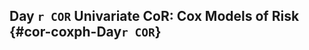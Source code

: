 ## Day `r COR` Univariate CoR: Cox Models of Risk {#cor-coxph-Day`r COR`}

\clearpage

\begin{table}[H]
\caption{All regions. Inference for Day `r tpeak` antibody marker covariate-adjusted correlates of risk of `r txt.endpoint` in the vaccine group: Hazard ratios per 10-fold increment in the marker*}
\begin{center}
    \input{output/meta/CoR_univariableNoADCP_svycoxph_pretty_`r study_name`_pooled_`r COR`}\\
\end{center}
*Baseline covariates adjusted for: `r covariates_adjusted`. Maximum failure event time in ph2 subjects \input{`r pathCoRoutput`/timepoints_cum_risk_`r study_name`} days.\\
**`r txt.coxph.note2`\\
***q-value and FWER (family-wide error rate) are computed over the set of p-values both for quantitative markers and categorical markers using Benjamini and Hochberg's method and Holm's method.\\
`r special.note`
    %\label{tab:CoR_univariable_svycoxph_pretty_`r study_name`}
\end{table}


\begin{table}[H]
\caption{All regions. Inference for Day `r tpeak` antibody marker covariate-adjusted correlates of risk of `r txt.endpoint` in the vaccine group: Hazard ratios for Middle vs. Upper tertile vs. Lower tertile*}
\begin{center}
\setlength{\tabcolsep}{.5ex}
{\small
\input{output/meta/CoR_univariableNoADCP_svycoxph_cat_pretty_`r study_name`_pooled_`r COR`}}\\
\end{center}
*Baseline covariates adjusted for: `r covariates_adjusted`. Maximum failure event time in ph2 subjects \input{`r pathCoRoutput`/timepoints_cum_risk_`r study_name`} days. 
\\
**`r txt.coxph.note2`\\
***Generalized Wald-test p-value of the null hypothesis that the hazard rate is constant across the Lower, Middle, and Upper tertile groups.\\
$\dagger$ q-value and FWER (family-wide error rate) are computed over the set of p-values both for quantitative markers and categorical markers using Benjamini and Hochberg's method and Holm's method.\\
`r special.note`

    %\label{tab:CoR_univariable_svycoxph_cat_pretty_`r study_name`}
\end{table}


\begin{table}[H]
\caption{All regions. Inference for Day `r tpeak` antibody marker covariate-adjusted correlates of risk of `r txt.endpoint` in the vaccine group: Hazard ratios per SD increment in the marker*}
\begin{center}
    \input{output/meta/CoR_univariableNoADCP_svycoxph_pretty_scaled_`r study_name`_pooled_`r COR`}\\
\end{center}
*Baseline covariates adjusted for: `r covariates_adjusted`. Maximum failure event time in ph2 subjects \input{`r pathCoRoutput`/timepoints_cum_risk_`r study_name`} days.\\
**`r txt.coxph.note2`\\
***q-value and FWER (family-wide error rate) are computed over the set of p-values both for quantitative markers and categorical markers using Benjamini and Hochberg's method and Holm's method.\\
`r special.note`
    %\label{tab:CoR_univariable_svycoxph_pretty_scaled_`r study_name`}
\end{table}

\clearpage

\begin{table}[H]
\caption{All regions. Inference for Day `r tpeak` antibody marker covariate-adjusted correlates of risk of `r txt.endpoint` in the vaccine group: Hazard ratios per 10-fold increment in the marker*}
\begin{center}
    \input{output/meta/CoR_univariable_svycoxph_pretty_`r study_name`_pooled_`r COR`}\\
\end{center}
*Baseline covariates adjusted for: `r covariates_adjusted`. Maximum failure event time in ph2 subjects \input{`r pathCoRoutput`/timepoints_cum_risk_`r study_name`} days.\\
**`r txt.coxph.note2`\\
***q-value and FWER (family-wide error rate) are computed over the set of p-values both for quantitative markers and categorical markers using Benjamini and Hochberg's method and Holm's method.\\
`r special.note`
    %\label{tab:CoR_univariable_svycoxph_pretty_`r study_name`}
\end{table}


\begin{table}[H]
\caption{All regions. Inference for Day `r tpeak` antibody marker covariate-adjusted correlates of risk of `r txt.endpoint` in the vaccine group: Hazard ratios for Middle vs. Upper tertile vs. Lower tertile*}
\begin{center}
\setlength{\tabcolsep}{.5ex}
{\small
\input{output/meta/CoR_univariable_svycoxph_cat_pretty_`r study_name`_pooled_`r COR`}}\\
\end{center}
*Baseline covariates adjusted for: `r covariates_adjusted`. Maximum failure event time in ph2 subjects \input{`r pathCoRoutput`/timepoints_cum_risk_`r study_name`} days. 
\\
**`r txt.coxph.note2`\\
***Generalized Wald-test p-value of the null hypothesis that the hazard rate is constant across the Lower, Middle, and Upper tertile groups.\\
$\dagger$ q-value and FWER (family-wide error rate) are computed over the set of p-values both for quantitative markers and categorical markers using Benjamini and Hochberg's method and Holm's method.\\
`r special.note`

    %\label{tab:CoR_univariable_svycoxph_cat_pretty_`r study_name`}
\end{table}


\begin{table}[H]
\caption{All regions. Inference for Day `r tpeak` antibody marker covariate-adjusted correlates of risk of `r txt.endpoint` in the vaccine group: Hazard ratios per SD increment in the marker*}
\begin{center}
    \input{output/meta/CoR_univariable_svycoxph_pretty_scaled_`r study_name`_pooled_`r COR`}\\
\end{center}
*Baseline covariates adjusted for: `r covariates_adjusted`. Maximum failure event time in ph2 subjects \input{`r pathCoRoutput`/timepoints_cum_risk_`r study_name`} days.\\
**`r txt.coxph.note2`\\
***q-value and FWER (family-wide error rate) are computed over the set of p-values both for quantitative markers and categorical markers using Benjamini and Hochberg's method and Holm's method.\\
`r special.note`
    %\label{tab:CoR_univariable_svycoxph_pretty_scaled_`r study_name`}
\end{table}


\clearpage



\begin{table}[H]
\caption{North America. Inference for Day `r tpeak` antibody marker covariate-adjusted correlates of risk of `r txt.endpoint` in the vaccine group: Hazard ratios per 10-fold increment in the marker*}
\begin{center}
    \input{output/meta/CoR_univariable_svycoxph_pretty_`r study_name`_na_`r COR`}\\
\end{center}
*Baseline covariates adjusted for: `r covariates_adjusted`. Maximum failure event time in ph2 subjects \input{`r pathCoRoutput`/timepoints_cum_risk_`r study_name`} days.\\
**`r txt.coxph.note2`\\
***q-value and FWER (family-wide error rate) are computed over the set of p-values both for quantitative markers and categorical markers using Benjamini and Hochberg's method and Holm's method.\\
`r special.note`
    %\label{tab:CoR_univariable_svycoxph_pretty_`r study_name`}
\end{table}


\begin{table}[H]
\caption{North America. Inference for Day `r tpeak` antibody marker covariate-adjusted correlates of risk of `r txt.endpoint` in the vaccine group: Hazard ratios per SD increment in the marker*}
\begin{center}
    \input{output/meta/CoR_univariable_svycoxph_pretty_scaled_`r study_name`_na_`r COR`}\\
\end{center}
*Baseline covariates adjusted for: `r covariates_adjusted`. Maximum failure event time in ph2 subjects \input{`r pathCoRoutput`/timepoints_cum_risk_`r study_name`} days.\\
**`r txt.coxph.note2`\\
***q-value and FWER (family-wide error rate) are computed over the set of p-values both for quantitative markers and categorical markers using Benjamini and Hochberg's method and Holm's method.\\
`r special.note`
    %\label{tab:CoR_univariable_svycoxph_pretty_scaled_`r study_name`}
\end{table}


\begin{table}[H]
\caption{North America. Inference for Day `r tpeak` antibody marker covariate-adjusted correlates of risk of `r txt.endpoint` in the vaccine group: Hazard ratios for Middle vs. Upper tertile vs. Lower tertile*}
\begin{center}
\setlength{\tabcolsep}{.5ex}
{\small
\input{output/meta/CoR_univariable_svycoxph_cat_pretty_`r study_name`_na_`r COR`}}\\
\end{center}
*Baseline covariates adjusted for: `r covariates_adjusted`. Maximum failure event time in ph2 subjects \input{`r pathCoRoutput`/timepoints_cum_risk_`r study_name`} days. 
\\
**`r txt.coxph.note2`\\
***Generalized Wald-test p-value of the null hypothesis that the hazard rate is constant across the Lower, Middle, and Upper tertile groups.\\
$\dagger$ q-value and FWER (family-wide error rate) are computed over the set of p-values both for quantitative markers and categorical markers using Benjamini and Hochberg's method and Holm's method.\\
`r special.note`

    %\label{tab:CoR_univariable_svycoxph_cat_pretty_`r study_name`}
\end{table}

\clearpage



\begin{table}[H]
\caption{Latin America. Inference for Day `r tpeak` antibody marker covariate-adjusted correlates of risk of `r txt.endpoint` in the vaccine group: Hazard ratios per 10-fold increment in the marker*}
\begin{center}
    \input{output/meta/CoR_univariable_svycoxph_pretty_`r study_name`_la_`r COR`}\\
\end{center}
*Baseline covariates adjusted for: `r covariates_adjusted`. Maximum failure event time in ph2 subjects \input{`r pathCoRoutput`/timepoints_cum_risk_`r study_name`} days.\\
**`r txt.coxph.note2`\\
***q-value and FWER (family-wide error rate) are computed over the set of p-values both for quantitative markers and categorical markers using Benjamini and Hochberg's method and Holm's method.\\
`r special.note`
    %\label{tab:CoR_univariable_svycoxph_pretty_`r study_name`}
\end{table}


\begin{table}[H]
\caption{Latin America. Inference for Day `r tpeak` antibody marker covariate-adjusted correlates of risk of `r txt.endpoint` in the vaccine group: Hazard ratios per SD increment in the marker*}
\begin{center}
    \input{output/meta/CoR_univariable_svycoxph_pretty_scaled_`r study_name`_la_`r COR`}\\
\end{center}
*Baseline covariates adjusted for: `r covariates_adjusted`. Maximum failure event time in ph2 subjects \input{`r pathCoRoutput`/timepoints_cum_risk_`r study_name`} days.\\
**`r txt.coxph.note2`\\
***q-value and FWER (family-wide error rate) are computed over the set of p-values both for quantitative markers and categorical markers using Benjamini and Hochberg's method and Holm's method.\\
`r special.note`
    %\label{tab:CoR_univariable_svycoxph_pretty_scaled_`r study_name`}
\end{table}


\begin{table}[H]
\caption{Latin America. Inference for Day `r tpeak` antibody marker covariate-adjusted correlates of risk of `r txt.endpoint` in the vaccine group: Hazard ratios for Middle vs. Upper tertile vs. Lower tertile*}
\begin{center}
\setlength{\tabcolsep}{.5ex}
{\small
\input{output/meta/CoR_univariable_svycoxph_cat_pretty_`r study_name`_la_`r COR`}}\\
\end{center}
*Baseline covariates adjusted for: `r covariates_adjusted`. Maximum failure event time in ph2 subjects \input{`r pathCoRoutput`/timepoints_cum_risk_`r study_name`} days. 
\\
**`r txt.coxph.note2`\\
***Generalized Wald-test p-value of the null hypothesis that the hazard rate is constant across the Lower, Middle, and Upper tertile groups.\\
$\dagger$ q-value and FWER (family-wide error rate) are computed over the set of p-values both for quantitative markers and categorical markers using Benjamini and Hochberg's method and Holm's method.\\
`r special.note`

    %\label{tab:CoR_univariable_svycoxph_cat_pretty_`r study_name`}
\end{table}

\clearpage



\begin{table}[H]
\caption{South Africa. Inference for Day `r tpeak` antibody marker covariate-adjusted correlates of risk of `r txt.endpoint` in the vaccine group: Hazard ratios per 10-fold increment in the marker*}
\begin{center}
    \input{output/meta/CoR_univariable_svycoxph_pretty_`r study_name`_sa_`r COR`}\\
\end{center}
*Baseline covariates adjusted for: `r covariates_adjusted`. Maximum failure event time in ph2 subjects \input{`r pathCoRoutput`/timepoints_cum_risk_`r study_name`} days.\\
**`r txt.coxph.note2`\\
***q-value and FWER (family-wide error rate) are computed over the set of p-values both for quantitative markers and categorical markers using Benjamini and Hochberg's method and Holm's method.\\
`r special.note`
    %\label{tab:CoR_univariable_svycoxph_pretty_`r study_name`}
\end{table}


\begin{table}[H]
\caption{South Africa. Inference for Day `r tpeak` antibody marker covariate-adjusted correlates of risk of `r txt.endpoint` in the vaccine group: Hazard ratios per SD increment in the marker*}
\begin{center}
    \input{output/meta/CoR_univariable_svycoxph_pretty_scaled_`r study_name`_sa_`r COR`}\\
\end{center}
*Baseline covariates adjusted for: `r covariates_adjusted`. Maximum failure event time in ph2 subjects \input{`r pathCoRoutput`/timepoints_cum_risk_`r study_name`} days.\\
**`r txt.coxph.note2`\\
***q-value and FWER (family-wide error rate) are computed over the set of p-values both for quantitative markers and categorical markers using Benjamini and Hochberg's method and Holm's method.\\
`r special.note`
    %\label{tab:CoR_univariable_svycoxph_pretty_scaled_`r study_name`}
\end{table}


\begin{table}[H]
\caption{South Africa. Inference for Day `r tpeak` antibody marker covariate-adjusted correlates of risk of `r txt.endpoint` in the vaccine group: Hazard ratios for Middle vs. Upper tertile vs. Lower tertile*}
\begin{center}
\setlength{\tabcolsep}{.5ex}
{\small
\input{output/meta/CoR_univariable_svycoxph_cat_pretty_`r study_name`_sa_`r COR`}}\\
\end{center}
*Baseline covariates adjusted for: `r covariates_adjusted`. Maximum failure event time in ph2 subjects \input{`r pathCoRoutput`/timepoints_cum_risk_`r study_name`} days. 
\\
**`r txt.coxph.note2`\\
***Generalized Wald-test p-value of the null hypothesis that the hazard rate is constant across the Lower, Middle, and Upper tertile groups.\\
$\dagger$ q-value and FWER (family-wide error rate) are computed over the set of p-values both for quantitative markers and categorical markers using Benjamini and Hochberg's method and Holm's method.\\
`r special.note`

    %\label{tab:CoR_univariable_svycoxph_cat_pretty_`r study_name`}
\end{table}

\clearpage







